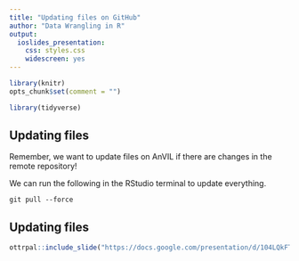 ```yaml
---
title: "Updating files on GitHub"
author: "Data Wrangling in R"
output:
  ioslides_presentation:
    css: styles.css
    widescreen: yes
---
```


```r
library(knitr)
opts_chunk$set(comment = "")
```

```r
library(tidyverse)
```

## Updating files

Remember, we want to update files on AnVIL if there are changes in the remote repository!

We can run the following in the RStudio terminal to update everything.

```
git pull --force
```

## Updating files

```r
ottrpal::include_slide("https://docs.google.com/presentation/d/104LQkFTsC5R9vAC4HHj4mK7IjCTH55X6BkrAb3aDd6E/edit#slide=id.g13e5bf29663_0_0")
```
